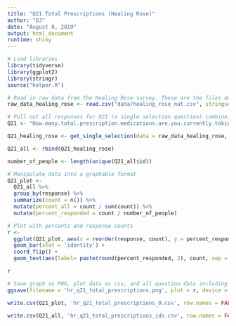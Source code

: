 ```yaml
---
title: "Q21 Total Prescriptions (Healing Rose)"
author: "DJ"
date: "August 8, 2019"
output: html_document
runtime: shiny
---
```


```r
# Load libraries
library(tidyverse)
library(ggplot2)
library(stringr)
source("helper.R")
```

```r
# Read in raw data from the Healing Rose survey. These are the files downloaded from survey monkey saved as a .csv
raw_data_healing_rose <- read.csv("data/healing_rose_nat.csv", stringsAsFactors = FALSE)
```
  
```r
# Pull out all responses for Q21 (a single selection question) combine, then determine 'question n'
Q21 <- "How.many.total.prescription.medications.are.you.currently.taking...Please.insert.number."

Q21_healing_rose <- get_single_selection(data = raw_data_healing_rose, q.name = Q21)

Q21_all <- rbind(Q21_healing_rose)

number_of_people <- length(unique(Q21_all$id))
```

```r
# Manipulate data into a graphable format
Q21_plot <- 
  Q21_all %>%
  group_by(response) %>%
  summarize(count = n()) %>%
  mutate(percent_all = count / sum(count)) %>%
  mutate(percent_responded = count / number_of_people)
```

```r
# Plot with percents and response counts
r <- 
  ggplot(Q21_plot, aes(x = reorder(response, count), y = percent_responded)) +
  geom_bar(stat = 'identity') +
  coord_flip() +
  geom_text(aes(label= paste(round(percent_responded, 2), count, sep = "***")))

r
```

```r
# Save graph as PNG, plot data as csv, and all question data including response IDs as csv (save question n and N at end of plot file as "_x.x")
ggsave(filename = 'hr_q21_total_prescriptions.png', plot = r, device = 'png')

write.csv(Q21_plot, 'hr_q21_total_prescriptions_0.csv', row.names = FALSE)

write.csv(Q21_all, 'hr_q21_total_prescriptions_ids.csv', row.names = FALSE)
```
